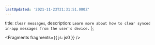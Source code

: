 ```yaml
---
lastUpdated: '2021-11-23T21:31:51.000Z'
---
```

  title: `Clear messages`,
  description: `Learn more about how to clear synced in-app messages from the user's device.`
};


<Fragments fragments={{ js: js0 }} />
